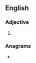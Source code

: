 {{also|nonaligned}}
==English==

===Adjective===
{{en-adj|head=[[non]]-[[aligned]]}}

# {{alternative spelling of|en|nonaligned}}

===Anagrams===
* {{anagrams|en|a=adegilnnno|nonleading}}